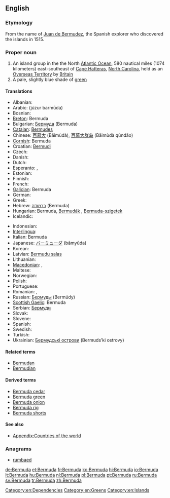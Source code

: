 {{also|bermuda}}
==English==

===Etymology===
From the name of [[w:Juan de Bermudez|Juan de Bermudez]], the Spanish explorer who discovered the islands in 1515.

===Proper noun===
{{wikipedia}}
{{en-proper noun}}

# An island group in the the North [[Atlantic Ocean]], 580 nautical miles (1074 kilometers) east-southeast of [[Cape Hatteras]], [[North Carolina]], held as an [[Overseas Territory]] by [[Britain]]
# A pale, slightly blue shade of [[green]]
#: {{color panel|7DD8C6}}

====Translations====
{{trans-top|island group}}
* Albanian: {{t-|sq|Bermuda|xs=Albanian}}
* Arabic: {{Arab|[[جزر برمودا]]}} (júzur barmūda) {{p}}
* Bosnian: {{t-|bs|Bermuda|f}}
* [[Breton]]: Bermuda
* Bulgarian: [[Бермуда]] (Bermuda) {{f}}
* [[Catalan]]: [[Bermudes]]
* Chinese: [[百慕大]] (Bǎimùdà), [[百慕大群岛]] (Bǎimùdà qúndǎo)
* [[Cornish]]: Bermuda
* Croatian: [[Bermudi]]
* Czech: {{t-|cs|Bermudy}}
* Danish: {{t-|da|Bermuda}}
* Dutch: {{t+|nl|Bermuda}}
* Esperanto: {{t|eo|Bermudo}}, {{t|eo|Bermudoj}}
* Estonian: {{t+|et|Bermuda}}
* Finnish: {{t-|fi|Bermuda}}
* French: {{t+|fr|Bermudes|f|p}}
* [[Galician]]: Bermuda
* German: {{t+|de|Bermudas}}
* Greek: {{t|el|Βερμούδες|tr=Vermúdes}}
* Hebrew: [[ברמודה]] (Bermuda)
* Hungarian: Bermuda, [[Bermudák]] {{p}}, [[Bermuda-szigetek]] {{p}}
* Icelandic: {{t|is|Bermúda}}
{{trans-mid}}
* Indonesian: {{t-|id|Bermuda|xs=Indonesian}}
* [[Interlingua]]: {{t|ia|Bermuda}}
* Italian: Bermuda {{f|p}}
* Japanese: [[バーミューダ]] (bāmyūda)
* Korean: {{t|ko|버뮤다|tr=Beomyuda}}
* Latvian: [[Bermudu salas]]
* Lithuanian: {{t+|lt|Bermudai|xs=Lithuanian}}
* [[Macedonian]]: {{t|mk|Бермуди|f|p|tr=Bermúdi}},  {{t|mk|Бермуда|f|tr=Bermúda}}
* Maltese: {{t-|mt|Bermuda|xs=Maltese}}
* Norwegian: {{t-|no|Bermuda}}
* Polish: {{t+|pl|Bermudy|p}}
* Portuguese: {{t+|pt|Bermudas}}
* Romanian: {{t-|ro|Bermuda}}, {{t-|ro|Bermude|f}}
* Russian: [[Бермуды]] (Bermúdy) {{m|p}}
* [[Scottish Gaelic]]: Bermuda
* Serbian: [[Бермуди]]
* Slovak: {{t-|sk|Bermudy}}
* Slovene: {{t-|sl|Bermuda}}
* Spanish: {{t+|es|Bermudas|f|p}}
* Swedish: {{t+|sv|Bermuda}}
* Turkish: {{t+|tr|Bermuda}}
* Ukrainian: [[Бермудські острови]] (Bermuds’ki ostrovy) {{p}}
{{trans-bottom}}

====Related terms====
* [[Bermudan]]
* [[Bermudian]]

====Derived terms====
* [[Bermuda cedar]]
* [[Bermuda green]]
* [[Bermuda onion]]
* [[Bermuda rig]]
* [[Bermuda shorts]]

====See also====
* [[Appendix:Countries of the world]]

===Anagrams===
* [[rumbaed#English|rumbaed]]

[[Category:en:Dependencies]]
[[Category:en:Greens]]
[[Category:en:Islands]]

[[de:Bermuda]]
[[et:Bermuda]]
[[fr:Bermuda]]
[[ko:Bermuda]]
[[hi:Bermuda]]
[[io:Bermuda]]
[[lt:Bermuda]]
[[hu:Bermuda]]
[[nl:Bermuda]]
[[pl:Bermuda]]
[[pt:Bermuda]]
[[ru:Bermuda]]
[[sv:Bermuda]]
[[tr:Bermuda]]
[[zh:Bermuda]]